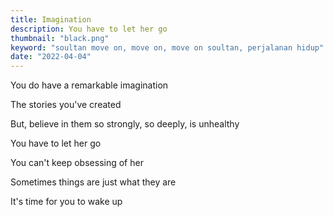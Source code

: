 ```yaml
---
title: Imagination
description: You have to let her go
thumbnail: "black.png"
keyword: "soultan move on, move on, move on soultan, perjalanan hidup"
date: "2022-04-04"
---
```


You do have a remarkable imagination

The stories you've created

But, believe in them so strongly, so deeply, is unhealthy

You have to let her go

You can't keep obsessing of her

Sometimes things are just what they are

It's time for you to wake up